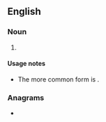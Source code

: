 ==English==

===Noun===
{{head|en|noun plural form}}

# {{lb|en|nonstandard}} {{plural of|telly|lang=en}}

====Usage notes====
* The more common form is {{m|en|tellies}}.

===Anagrams===
* {{anagrams|en|Stelly}}